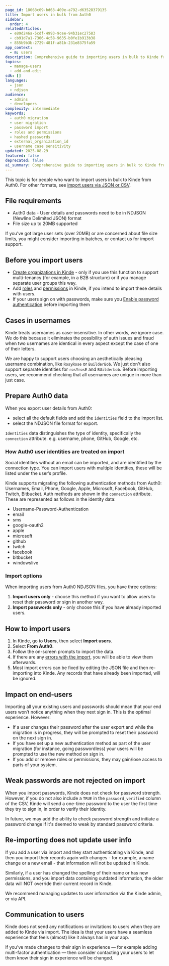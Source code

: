 ```yaml
---
page_id: 18068c09-bd63-409e-a792-d63528379135
title: Import users in bulk from Auth0
sidebar:
  order: 4
relatedArticles:
  - e89d246a-5cdf-4993-9cee-94b31ec27583
  - cb91d7a1-7306-4c58-9635-b0fe1b913b38
  - 855b9b3b-2729-481f-a81b-231e8375fa59
app_context:
  - m: users
description: Comprehensive guide to importing users in bulk to Kinde from Auth0 using the JSON format, validation rules, and error handling for large-scale user management.
topics:
  - manage-users
  - add-and-edit
sdk: []
languages:
  - json
  - ndjson
audience:
  - admins
  - developers
complexity: intermediate
keywords:
  - auth0 migration
  - user migration
  - password import
  - roles and permissions
  - hashed passwords
  - external_organization_id
  - username case sensitivity
updated: 2025-08-29
featured: false
deprecated: false
ai_summary: Comprehensive guide to importing users in bulk to Kinde from Auth0 using the JSON format, validation rules, and error handling for large-scale user management.
---
```


This topic is for people who want to import users in bulk to Kinde from Auth0. For other formats, see [import users via JSON or CSV](/manage-users/add-and-edit/import-users-in-bulk/).

## File requirements

- Auth0 data - User details and passwords need to be in NDJSON (Newline Delimited JSON) format
- File size up to 20MB supported

If you’ve got large user sets (over 20MB) or are concerned about file size limits, you might consider importing in batches, or contact us for import support.

## Before you import users

- [Create organizations in Kinde](/build/organizations/add-and-manage-organizations/) - only if you use this function to support multi-tenancy (for example, in a B2B structure) or if you manage separate user groups this way.
- Add [roles](/manage-users/roles-and-permissions/user-roles/) and [permissions](/manage-users/roles-and-permissions/user-permissions/) in Kinde, if you intend to import these details with users.
- If your users sign on with passwords, make sure you [Enable password authentication](/authenticate/authentication-methods/set-up-user-authentication/) before importing them

## Cases in usernames

Kinde treats usernames as case-insensitive. In other words, we ignore case. We do this because it eliminates the possibility of auth issues and fraud when two usernames are identical in every aspect except the case of one of their letters. 

We are happy to support users choosing an aesthetically pleasing username combination, like `RosyRose` or `BuilderBob`. We just don't also support separate identities for `rosYrosE` and `BUilderbob`. Before importing users, we recommend checking that all usernames are unique in more than just case.

## Prepare Auth0 data

When you export user details from Auth0:

- select all the default fields and add the `identities` field to the import list.
- select the NDJSON file format for export.

`Identities` data distinguishes the type of identity, specifically the `connection` attribute. e.g. username, phone, GitHub, Google, etc.

### How Auth0 user identities are treated on import

Social identities without an email can be imported, and are identified by the connection type. You can import users with multiple identities, these will be listed under the user’s profile.

Kinde supports migrating the following authentication methods from Auth0: Usernames, Email, Phone, Google, Apple, Microsoft, Facebook, GitHub, Twitch, Bitbucket. Auth methods are shown in the `connection` attribute. These are represented as follows in the identity data:

- Username-Password-Authentication
- email
- sms
- google-oauth2
- apple
- microsoft
- github
- twitch
- facebook
- bitbucket
- windowslive

### Import options

When importing users from Auth0 NDJSON files, you have three options:

1. **Import users only** - choose this method if you want to allow users to reset their password or sign in another way.
2. **Import passwords only** - only choose this if you have already imported users.

## How to import users

1. In Kinde, go to **Users**, then select **Import users**.
2. Select **From Auth0**.
3. Follow the on-screen prompts to import the data.
4. If there are any [errors with the import](/manage-users/add-and-edit/troubleshoot-user-import-errors/), you will be able to view them afterwards.
5. Most import errors can be fixed by editing the JSON file and then re-importing into Kinde. Any records that have already been imported, will be ignored.

## Impact on end-users

Importing all your existing users and passwords should mean that your end users won’t notice anything when they next sign in. This is the optimal experience. However:

- If a user changes their password after the user export and while the migration is in progress, they will be prompted to reset their password on the next sign in.
- If you have set up a new authentication method as part of the user migration (for instance, going passwordless) your users will be prompted to use the new method on sign in.
- If you add or remove roles or permissions, they may gain/lose access to parts of your system.

## Weak passwords are not rejected on import

When you import passwords, Kinde does not check for password strength. However, if you do not also include a `TRUE` in the `password_verified` column of the CSV, Kinde will send a one-time password to the user the first time they try to sign in, in order to verify their identity.

In future, we may add the ability to check password strength and initiate a password change if it's deemed to weak by standard password criteria.

## Re-importing does not update user info

If you add a user via import and they start authenticating via Kinde, and then you import their records again with changes - for example, a name change or a new email - that information will not be updated in Kinde.

Similarly, if a user has changed the spelling of their name or has new permissions, and you import data containing outdated information, the older data will NOT override their current record in Kinde.

We recommend managing updates to user information via the Kinde admin, or via API.

## Communication to users

Kinde does not send any notifications or invitations to users when they are added to Kinde via import. The idea is that your users have a seamless experience that feels (almost) like it always has in your app.

If you’ve made changes to their sign in experience — for example adding multi-factor authentication — then consider contacting your users to let them know their sign in experience will be changed.
